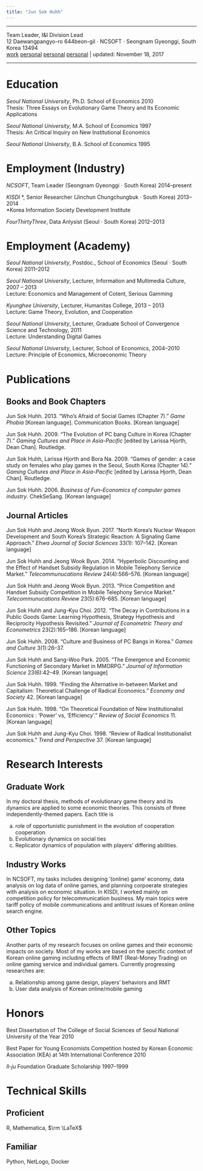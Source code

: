 ```yaml
---
title: "Jun Sok Huhh"
---
```


*****
<div id = "vtight"> 
Team Leader, I&I Division Lead </br>
12 Daewangpangyo-ro 644beon-gil $\cdot$ NCSOFT $\cdot$ Seongnam Gyeonggi, South Korea 13494 </br>
<i class="fa fa-envelope-o" aria-hidden="true"></i> [work](mailto: junsokhuhh@ncsoft.com) 
<i class="fa fa-envelope-o" aria-hidden="true"></i> [personal](mailto: anarinsk@gmail.com) 
<i class="fa fa-github" aria-hidden="true"></i> [personal](https://github.com/anarinsk) 
<i class="fa fa-home" aria-hidden="true"></i> [personal](http://lostineconomics.com) 
&vert; updated: November 18, 2017 </br>
</div>

******

# Education

*Seoul National University*, Ph.D. School of Economics 2010 </br>
Thesis: Three Essays on Evolutionary Game Theory and Its Economic Applications 

*Seoul National University*, M.A. School of Economics 1997 </br>
Thesis: An Critical Inquiry on New Institutional Economics  

*Seoul National University*, B.A. School of Economics 1995

# Employment (Industry)

*NCSOFT*, Team Leader (Seongnam Gyeonggi $\cdot$ South Korea) 2014--present 

*KISDI* \*, Senior Researcher (Jinchun Chungchungbuk $\cdot$ South Korea) 2013--2014 </br> 
*Korea Information Society Development Institute

*FourThirtyThree*, Data Anlysist (Seoul $\cdot$ South Korea) 2012--2013

# Employment (Academy)

*Seoul National University*, Postdoc., School of Economics (Seoul $\cdot$ South Korea) 2011--2012

*Seoul National University*, Lecturer, Information and Multimedia Culture, 2007 -- 2013 </br>
Lecture: Economics and Management of Cotent, Serious Gamming

*Kyunghee University*, Lecturer, Humanitas College, 2013 -- 2013 </br>
Lecture: Game Theory, Evolution, and Cooperation

*Seoul National University*, Lecturer, Graduate School of Convergence Science and Technology, 2011 </br>
Lecture: Understanding Digital Games

*Seoul National University*, Lecturer, School of Economics, 2004--2010 
Lecture: Principle of Economics, Microeconomic Theory


# Publications

## Books and Book Chapters 

Jun Sok Huhh. 2013. "Who’s Afraid of Social Games (Chapter 7)." *Game Phobia* [Korean language]. Communication Books. [Korean language]

Jun Sok Huhh. 2009. "The Evolution of PC bang Culture in Korea (Chapter 7)." *Gaming Cultures and Place in Asia-Pacific* [edited by Larissa Hjorth, Dean Chan]. Routledge.

Jun Sok Huhh, Larissa Hjorth and Bora Na. 2009. "Games of gender: a case study on females who play games in the Seoul, South Korea (Chapter 14)." *Gaming Cultures and Place in Asia-Pacific* [edited by Larissa Hjorth, Dean Chan]. Routledge.

Jun Sok Huhh. 2006. *Business of Fun–Economics of computer games industry*. ChekSeSang. [Korean language]

## Journal Articles

Jun Sok Huhh and Jeong Wook Byun. 2017. "North Korea’s Nuclear Weapon Development and South Korea’s Strategic Reaction: A Signaling Game Approach." *Ehwa Journal of Social Sciences* 33(1): 107--142. [Korean language]

Jun Sok Huhh and Jeong Wook Byun. 2014. "Hyperbolic Discounting and the Effect of Handset Subsidy Regulation in Mobile Telephony Service Market." *Telecommunucations Review* 24(4):566--576. [Korean language]

Jun Sok Huhh and Jeong Wook Byun. 2013. "Price Competition and Handset Subsidy Competition in Mobile Telephony Service Market." *Telecommunucations Review* 23(5):676--685. [Korean language]

Jun Sok Huhh and Jung-Kyu Choi. 2012. "The Decay in Contributions in a Public Goods Game: Learning Hypothesis, Strategy Hypothesis and Reciprocity Hypothesis Revisited." *Journal of Econometric Theory and Econometrics* 23(2):165--186. [Korean language]

Jun Sok Huhh. 2008. "Culture and Business of PC Bangs in Korea." *Games and Culture* 3(1):26--37.

Jun Sok Huhh and Sang-Woo Park. 2005. "The Emergence and Economic Functioning of Secondary Market in MMORPG." *Journal of Information Science* 23(6):42–49. [Korean language]

Jun Sok Huhh. 1999. "Finding the Alternative in-between Market and Capitalism: Theoretical Challenge of Radical Economics." *Economy and Society* 42. [Korean language]

Jun Sok Huhh. 1998. "On Theoretical Foundation of New Institutionalist Economics : ‘Power’ vs, ‘Efficiency’." *Review of Social Economics* 11. [Korean language]

Jun Sok Huhh and Jung-Kyu Choi. 1998. "Review of Radical Institutionalist economics." *Trend and Perspective* 37. [Korean language]

# Research Interests 

## Graduate Work 

In my doctoral thesis, methods of evolutionary game theory and its dynamics are applied to some economic theories. This consists of three independently-themed papers. Each title is 

  a. role of opportunistic punishment in the evolution of cooperation cooperation
  a. Evolutionary dynamics on social ties
  a. Replicator dynamics of population with players’ differing abilities.

## Industry Works

In NCSOFT, my tasks includes designing ’(online) game’ economy, data analysis on log data of online games, and planning corpoerate strategies with analysis on economic situation. In KISDI, I worked mainly on competition policy for telecommunication business. My main topics were tariff policy of mobile communications and antitrust issues of Korean online search engine.

## Other Topics 

Another parts of my research focuses on online games and their economic impacts on society. Most of my works are based on the specific context of Korean online gaming including effects of RMT (Real-Money Trading) on online gaming
service and individual gamers. Currently progressing researches are:
  
  a. Relationship among game design, players’ behaviors and RMT
  a. User data analysis of Korean online/mobile gaming

# Honors 

Best Dissertation of The College of Social Sciences of Seoul National University of the Year 2010

Best Paper for Young Economists Competition hosted by Korean Economic Association (KEA) at 14th International Conference 2010

*Il-ju* Foundation Graduate Scholarship 1997--1999


# Technical Skills 

## Proficient
R, Mathematica, $\rm \LaTeX$

## Familiar
Python, NetLogo, Docker
